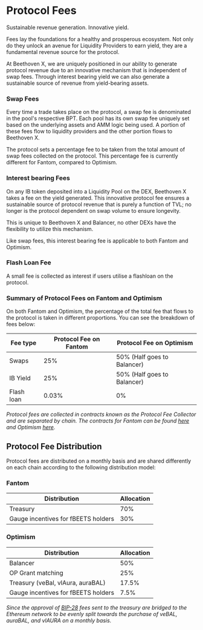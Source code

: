 # Protocol Fees
Sustainable revenue generation. Innovative yield.

Fees lay the foundations for a healthy and prosperous ecosystem. Not only do they unlock an avenue for Liquidity Providers to earn yield, they are a fundamental revenue source for the protocol.

At Beethoven X, we are uniquely positioned in our ability to generate protocol revenue due to an innovative mechanism that is independent of swap fees. Through interest bearing yield we can also generate a sustainable source of revenue from yield-bearing assets. 


### Swap Fees
Every time a trade takes place on the protocol, a swap fee is denominated in the pool's respective BPT. Each pool has its own swap fee uniquely set based on the underlying assets and AMM logic being used. A portion of these fees flow to liquidity providers and the other portion flows to Beethoven X. 

The protocol sets a percentage fee to be taken from the total amount of swap fees collected on the protocol. This percentage fee is currently different for Fantom, compared to Optimism.

### Interest bearing Fees
On any IB token deposited into a Liquidity Pool on the DEX, Beethoven X takes a fee on the yield generated. 
This innovative protocol fee ensures a sustainable source of protocol revenue that is purely a function of TVL; no longer is the protocol dependent on swap volume to ensure longevity. 

This is unique to Beethoven X and Balancer, no other DEXs have the flexibility to utilize this mechanism. 

Like swap fees, this interest bearing fee is applicable to both Fantom and Optimism.

### Flash Loan Fee

A small fee is collected as interest if users utilise a flashloan on the protocol. 

### Summary of Protocol Fees on Fantom and Optimism 
On both Fantom and Optimism, the percentage of the total fee that flows to the protocol is taken in different proportions. You can see the breakdown of fees below:

| Fee type   | Protocol Fee on Fantom | Protocol Fee on Optimism |
| --------   | ---------------------- | ------------------------ |
| Swaps      | 25% | 50% (Half goes to Balancer) |
| IB Yield   | 25% | 50% (Half goes to Balancer) |
| Flash loan | 0.03% | 0% |

_Protocol fees are collected in contracts known as the Protocol Fee Collector and are separated by chain. The contracts for Fantom can be found [here](https://ftmscan.com/address/0xc6920d3a369e7c8bd1a22dbe385e11d1f7af948f) and Optimism [here](https://optimistic.etherscan.io/address/0xce88686553686da562ce7cea497ce749da109f9f)._

## Protocol Fee Distribution
Protocol fees are distributed on a monthly basis and are shared differently on each chain according to the following distribution model:

### Fantom

| Distribution | Allocation |
| ------------ | ---------- |
| Treasury | 70% |
| Gauge incentives for fBEETS holders| 30% |

### Optimism 
| Distribution | Allocation |
| ------------ | ---------- |
| Balancer | 50% |
| OP Grant matching | 25% |
| Treasury (veBal, vlAura, auraBAL) | 17.5% |
| Gauge incentives for fBEETS holders| 7.5% |

_Since the approval of [BIP-28](https://snapshot.org/#/beets.eth/proposal/0x3d6e0373f0f1c041a82e6108a01aee2e00a21be43667259126b70e5fd2a5f93a) fees sent to the treasury are bridged to the Ethereum network to be evenly split towards the purchase of veBAL, auraBAL, and vlAURA on a monthly basis._


